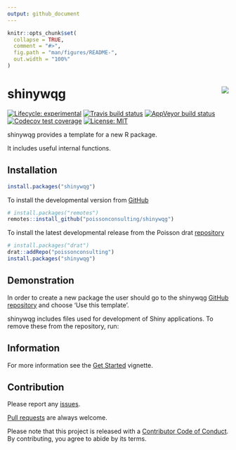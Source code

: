 ```yaml
---
output: github_document
---
```


<!-- README.md is generated from README.Rmd. Please edit that file -->

```r
knitr::opts_chunk$set(
  collapse = TRUE,
  comment = "#>",
  fig.path = "man/figures/README-",
  out.width = "100%"
)
```

# shinywqg <img src="man/figures/logo.png" align="right" />

<!-- badges: start -->
[![Lifecycle: experimental](https://img.shields.io/badge/lifecycle-experimental-orange.svg)](https://www.tidyverse.org/lifecycle/#experimental)
[![Travis build status](https://travis-ci.com/poissonconsulting/shinywqg.svg?branch=master)](https://travis-ci.com/poissonconsulting/shinywqg)
[![AppVeyor build status](https://ci.appveyor.com/api/projects/status/github/poissonconsulting/shinywqg?branch=master&svg=true)](https://ci.appveyor.com/project/poissonconsulting/shinywqg)
[![Codecov test coverage](https://codecov.io/gh/poissonconsulting/shinywqg/branch/master/graph/badge.svg)](https://codecov.io/gh/poissonconsulting/shinywqg?branch=master)
[![License: MIT](https://img.shields.io/badge/License-MIT-green.svg)](https://opensource.org/licenses/MIT)
<!-- [![Tinyverse status](https://tinyverse.netlify.com/badge/shinywqg)](https://CRAN.R-project.org/package=shinywqg) -->
<!-- [![CRAN status](https://www.r-pkg.org/badges/version/shinywqg)](https://cran.r-project.org/package=shinywqg) -->
<!-- ![CRAN downloads](https://cranlogs.r-pkg.org/badges/shinywqg) -->
<!-- badges: end -->

shinywqg provides a template for a new R package.

It includes useful internal functions.

## Installation

<!-- To install the latest release from [CRAN](https://cran.r-project.org) -->
```r
install.packages("shinywqg")
```

To install the developmental version from [GitHub](https://github.com/poissonconsulting/shinywqg)
```r
# install.packages("remotes")
remotes::install_github("poissonconsulting/shinywqg")
```

To install the latest developmental release from the Poisson drat [repository](https://github.com/poissonconsulting/drat)
```r
# install.packages("drat")
drat::addRepo("poissonconsulting")
install.packages("shinywqg")
```

## Demonstration

In order to create a new package the user should go to the shinywqg [GitHub repository](https://github.com/poissonconsulting/shinywqg) and choose 'Use this template'.

shinywqg includes files used for development of Shiny applications. To remove these from the repository, run:

## Information

For more information see the [Get Started](https://poissonconsulting.github.io/shinywqg/articles/shinywqg.html) vignette.

## Contribution

Please report any [issues](https://github.com/poissonconsulting/shinywqg/issues).

[Pull requests](https://github.com/poissonconsulting/shinywqg/pulls) are always welcome.

Please note that this project is released with a [Contributor Code of Conduct](https://github.com/poissonconsulting/shinywqg/blob/master/CODE_OF_CONDUCT.md).
By contributing, you agree to abide by its terms.
